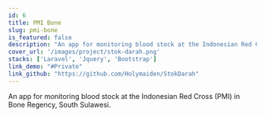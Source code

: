 ```yaml
---
id: 6
title: PMI Bone
slug: pmi-bone
is_featured: false
description: "An app for monitoring blood stock at the Indonesian Red Cross (PMI) in Bone Regency, South Sulawesi."
cover_url: '/images/project/stok-darah.png'
stacks: ['Laravel', 'Jquery', 'Bootstrap']
link_demo: "#Private"
link_github: "https://github.com/Holymaiden/StokDarah"
---
```


An app for monitoring blood stock at the Indonesian Red Cross (PMI) in Bone Regency, South Sulawesi.